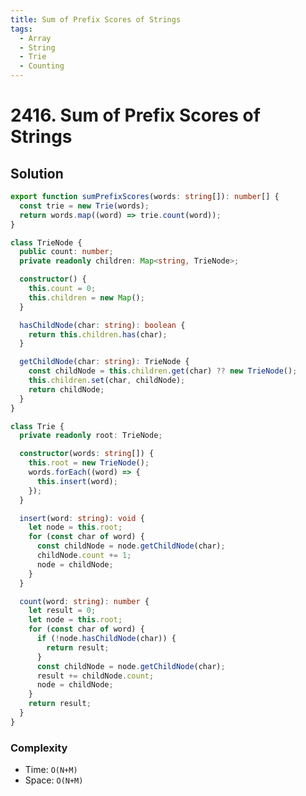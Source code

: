 ```yaml
---
title: Sum of Prefix Scores of Strings
tags:
  - Array
  - String
  - Trie
  - Counting
---
```


# 2416. Sum of Prefix Scores of Strings

<Badges>
  <LevelBadge level="hard" />
  <TopicBadge name="Array" slug="array" />
  <TopicBadge name="String" slug="string" />
  <TopicBadge name="Trie" slug="trie" />
  <TopicBadge name="Counting" slug="counting" />
</Badges>

## Solution

```typescript filename="solution.ts" copy
export function sumPrefixScores(words: string[]): number[] {
  const trie = new Trie(words);
  return words.map((word) => trie.count(word));
}

class TrieNode {
  public count: number;
  private readonly children: Map<string, TrieNode>;

  constructor() {
    this.count = 0;
    this.children = new Map();
  }

  hasChildNode(char: string): boolean {
    return this.children.has(char);
  }

  getChildNode(char: string): TrieNode {
    const childNode = this.children.get(char) ?? new TrieNode();
    this.children.set(char, childNode);
    return childNode;
  }
}

class Trie {
  private readonly root: TrieNode;

  constructor(words: string[]) {
    this.root = new TrieNode();
    words.forEach((word) => {
      this.insert(word);
    });
  }

  insert(word: string): void {
    let node = this.root;
    for (const char of word) {
      const childNode = node.getChildNode(char);
      childNode.count += 1;
      node = childNode;
    }
  }

  count(word: string): number {
    let result = 0;
    let node = this.root;
    for (const char of word) {
      if (!node.hasChildNode(char)) {
        return result;
      }
      const childNode = node.getChildNode(char);
      result += childNode.count;
      node = childNode;
    }
    return result;
  }
}
```

### Complexity

- Time: `O(N+M)`
- Space: `O(N+M)`

<ProblemLink
  codingSite="leetcode"
  href="https://leetcode.com/problems/sum-of-prefix-scores-of-strings"
  title="Sum of Prefix Scores of Strings"
/>
